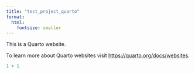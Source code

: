 ```yaml
---
title: "test_project_quarto"
format: 
  html:
    fontsize: smaller
---
```


This is a Quarto website.

To learn more about Quarto websites visit <https://quarto.org/docs/websites>.

```r
1 + 1
```
